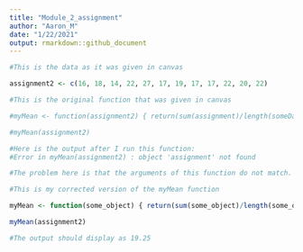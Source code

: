 ```yaml
---
title: "Module_2_assignment"
author: "Aaron_M"
date: "1/22/2021"
output: rmarkdown::github_document
---
```



```r
#This is the data as it was given in canvas

assignment2 <- c(16, 18, 14, 22, 27, 17, 19, 17, 17, 22, 20, 22)

```

```r
#This is the original function that was given in canvas

#myMean <- function(assignment2) { return(sum(assignment)/length(someData)) }

#myMean(assignment2)

#Here is the output after I run this function: 
#Error in myMean(assignment2) : object 'assignment' not found

#The problem here is that the arguments of this function do not match. assignment and someData must both be changed to assignment2. My reference is pg. 7 of The Art of Programming. The name of the argument could be anything(as long as it contains acceptable charaters like letters and numbers). Whats important here is that it has to remain the same in the function itself

```

```r
#This is my corrected version of the myMean function

myMean <- function(some_object) { return(sum(some_object)/length(some_object)) }

myMean(assignment2)

#The output should display as 19.25
```
